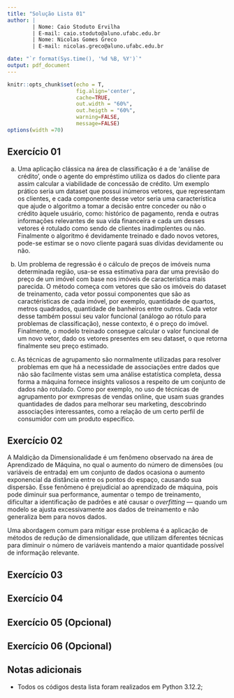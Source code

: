 ```yaml
---
title: "Solução Lista 01"
author: |
        | Nome: Caio Stoduto Ervilha
        | E-mail: caio.stoduto@aluno.ufabc.edu.br
        | Nome: Nicolas Gomes Greco
        | E-mail: nicolas.greco@aluno.ufabc.edu.br

date: "`r format(Sys.time(), '%d %B, %Y')`"
output: pdf_document
---
```


```r
knitr::opts_chunk$set(echo = T,
                      fig.align='center',
                      cache=TRUE,
                      out.width = "60%",
                      out.heigth = "60%",
                      warning=FALSE,
                      message=FALSE)
options(width =70)
```

## Exercício 01

a) Uma aplicação clássica na área de classificação é a de 'análise de crédito', onde o agente do empréstimo utiliza os dados do cliente para assim calcular a viabilidade de concessão de crédito. Um exemplo prático seria um dataset que possui inúmeros vetores, que representam os clientes, e cada componente desse vetor seria uma característica que ajude o algoritmo a tomar a decisão entre conceder ou não o crédito àquele usuário, como: histórico de pagamento, renda e outras informações relevantes de sua vida financeira e cada um desses vetores é rotulado como sendo de clientes inadimplentes ou não. Finalmente o algoritmo é devidamente treinado e dado novos vetores, pode-se estimar se o novo cliente pagará suas dívidas devidamente ou não.

b) Um problema de regressão é o cálculo de preços de imóveis numa determinada região, usa-se essa estimativa para dar uma previsão do preço de um imóvel com base nos imóveis de característica mais parecida. O método começa com vetores que são os imóveis do dataset de treinamento, cada vetor possui componentes que são as caractéristicas de cada imóvel, por exemplo, quantidade de quartos, metros quadrados, quantidade de banheiros entre outros. Cada vetor desse também possui seu valor funcional (análogo ao rótulo para problemas de classificação), nesse contexto, é o preço do imóvel. Finalmente, o modelo treinado consegue calcular o valor funcional de um novo vetor, dado os vetores presentes em seu dataset, o que retorna finalmente seu preço estimado.

c) As técnicas de agrupamento são normalmente utilizadas para resolver problemas em que há a necessidade de associações entre dados que não são facilmente vistas sem uma análise estatística completa, dessa forma a máquina fornece insights valiosos a respeito de um conjunto de dados não rotulado. Como por exemplo, no uso de técnicas de agrupamento por exmpresas de vendas online, que usam suas grandes quantidades de dados para melhorar seu marketing, descobrindo associações interessantes, como a relação de um certo perfil de consumidor com um produto específico.

## Exercício 02

A Maldição da Dimensionalidade é um fenômeno observado na área de Aprendizado de Máquina, no qual o aumento do número de dimensões (ou variáveis de entrada) em um conjunto de dados ocasiona o aumento exponencial da distância entre os pontos do espaço, causando sua dispersão. Esse fenômeno é prejudicial ao aprendizado de máquina, pois pode diminuir sua performance, aumentar o tempo de treinamento, dificultar a identificação de padrões e até causar o *overfitting* — quando um modelo se ajusta excessivamente aos dados de treinamento e não generaliza bem para novos dados.

Uma abordagem comum para mitigar esse problema é a aplicação de métodos de redução de dimensionalidade, que utilizam diferentes técnicas para diminuir o número de variáveis mantendo a maior quantidade possível de informação relevante.



## Exercício 03


## Exercício 04


## Exercício 05 (Opcional)


## Exercício 06 (Opcional)


## Notas adicionais

-   Todos os códigos desta lista foram realizados em Python 3.12.2;
